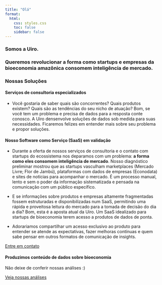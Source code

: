 ```yaml
---
title: "Olá"
format:
  html:
    css: styles.css
    toc: false
    sidebar: false
---
```


### Somos a Uiro.

### Queremos revolucionar a forma como startups e empresas da bioeconomia amazônica consomem inteligência de mercado.

### Nossas Soluções

#### Serviços de consultoria especializados

-   Você gostaria de saber quais são concorrentes? Quais produtos existem? Quais são as tendências do seu nicho de atuação? Bom, se você tem um problema e precisa de dados para a resposta conte conosco. A Uiro densenvolve soluções de dados sob medida para suas necessidades. Ficaremos felizes em entender mais sobre seu problema e propor soluções.

#### Nosso Software como Serviço (SaaS) em validação

-   Durante a oferta de nossos serviços de consultoria e o contato com startups do ecossistema nos deparamos com um problema: **a forma como eles consomem inteligência de mercado**. Nosso diagnóstico preliminar mostrou que as startups vasculham marketplaces (Mercado Livre; Flor de Jambú), plataformas com dados de empresas (Econodata) e sites de notícias para acompanhar o mercado. É um processo manual, lento e sem o poder da informação sistematizada e pensada na comunicação com um público específico.

-   E se informações sobre produtos e empresas altamente fragmentadas fossem estruturadas e disponibilizadas num SaaS, permitindo uma rápida e proveitosa leitura do mercado para a tomada de decisão do dia a dia? Bom, esta é a aposta atual da Uiro. Um SaaS idealizado para startups de bioeconomia terem acesso a produtos de dados de ponta.

-   Adorariamos compartilhar um acesso exclusivo ao produto para entender se atende as expectativas, fazer melhoras contínuas e quem sabe pensar em outros formatos de comunicação de insights.

::: cta-button
<a href="contato.qmd">Entre em contato </a>
:::

#### Produzimos conteúdo de dados sobre bioeconomia

Não deixe de conferir nossas análises :)

::: cta-button
<a href="analises.qmd">Veja nossas análises </a>
:::

